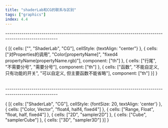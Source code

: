 ```yaml
---
title: "shaderLab和CG的联系与区别"
tags: ["graphics"]
index: 4.4
---
```


<Naviagtion desc="返回" to="./"/>

\--------------------------------------------------------------------------------------------------------

<Table title="语法的联系&区别">{
    [{
        cells: ["", "ShaderLab", "CG"], cellStyle: {textAlign: "center"}
    }, {
        cells: ["对Properties的调用", "Color[propertyName]", "fixed4 propertyName(propertyName.rgb)"], component: ["th"]
    }, {
        cells: ["行尾", "不需要分号", "需要分号"], component: ["th"]
    }, {
        cells: ["函数", "不能自定义, 只有功能的开关", "可以自定义, 但主要函数不能省略"], component: ["th"]
    }]
}</Table>

\--------------------------------------------------------------------------------------------------------

<Table title="ShaderLab属性类型和CG变量类型的关系">{
    [{
        cells: ["ShaderLab", "CG"], cellStyle: {fontSize: 20, textAlign: 'center'}
    }, {
        cells: ["Color, Vector", "float4, half4, fixed4"]
    }, {
        cells: ["Range, Float", "float, half, fixed4"]
    }, {
        cells: ["2D", "sampler2D"]
    }, {
        cells: ["Cube", "samplerCube"]
    }, {
        cells: ["3D", "sampler3D"]
    }]
}</Table>